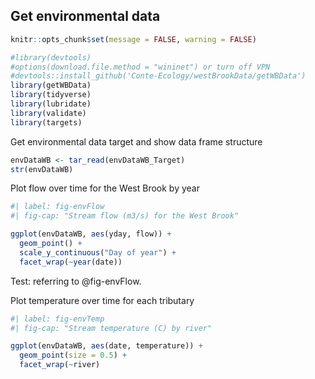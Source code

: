 ## Get environmental data

```r
knitr::opts_chunk$set(message = FALSE, warning = FALSE)
```

```r
#library(devtools)
#options(download.file.method = "wininet") or turn off VPN
#devtools::install_github('Conte-Ecology/westBrookData/getWBData')
library(getWBData)
library(tidyverse)
library(lubridate)
library(validate)
library(targets)
```

Get environmental data target and show data frame structure

```r
envDataWB <- tar_read(envDataWB_Target)
str(envDataWB)
```

Plot flow over time for the West Brook by year
```r
#| label: fig-envFlow
#| fig-cap: "Stream flow (m3/s) for the West Brook"

ggplot(envDataWB, aes(yday, flow)) +
  geom_point() + 
  scale_y_continuous("Day of year") +
  facet_wrap(~year(date))


```
Test: referring to @fig-envFlow.


Plot temperature over time for each tributary
```r
#| label: fig-envTemp
#| fig-cap: "Stream temperature (C) by river"

ggplot(envDataWB, aes(date, temperature)) +
  geom_point(size = 0.5) +
  facet_wrap(~river)
```

